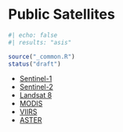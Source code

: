 # Public Satellites

```r
#| echo: false
#| results: "asis"

source("_common.R")
status("draft")
```

- [Sentinel-1](https://sentinel.esa.int/web/sentinel/missions/sentinel-1)
- [Sentinel-2](https://sentinel.esa.int/web/sentinel/missions/sentinel-2)
- [Landsat 8](https://www.usgs.gov/land-resources/nli/landsat/landsat-8)
- [MODIS](https://modis.gsfc.nasa.gov/)
- [VIIRS](https://www.ngdc.noaa.gov/eog/viirs/download_dnb_composites.html)
- [ASTER](https://asterweb.jpl.nasa.gov/)



